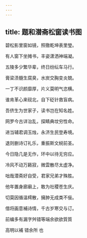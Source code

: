 ```yaml
---
---
---
```

title: 题和潜斋松窗读书图
---



碧松影里窗如镜，照徹乾坤表里瑩。

有人窗下坐摊书，丰姿潇洒神端凝。

五陵多少繁华辈，终日纷纭车马行。

膏梁渍髓生腐臭，水炭交胸变炎兢。

一丁不识颜靡厚，片义莫明气恣横。

谁肯革心来砚北，自下砭针救盲病。

吾侪生为世家子，读书岂在知名姓。

网罗今古详治乱，探睛典坟穷性命。

进当辅君调玉烛，永济生民登寿境。

退则删诗订礼乐，重振斯文綐前圣。

今日隐几是无作，环中以待无穷应。

冷风不动万籁寂，微雲散尽太虚净。

咄哉潜斋好自受，君家兄弟才殊胜。

他年置身廊廟上，敢为社稷苍生庆。

切莫因循温樗散，擁肿无成类不佞。

借将画意補诗情，千古岁寒交与订。



前编多有漏字舛错等端余欲欲質質

高明以補 错余所 也